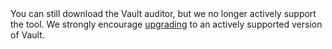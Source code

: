 <Warning heading="Vault auditor tool deprecated as of March 2022">
  You can still download the Vault auditor, but we no longer actively support
  the tool. We strongly encourage <a href="/vault/docs/upgrading">upgrading</a> to
  an actively supported version of Vault. 
</Warning>
